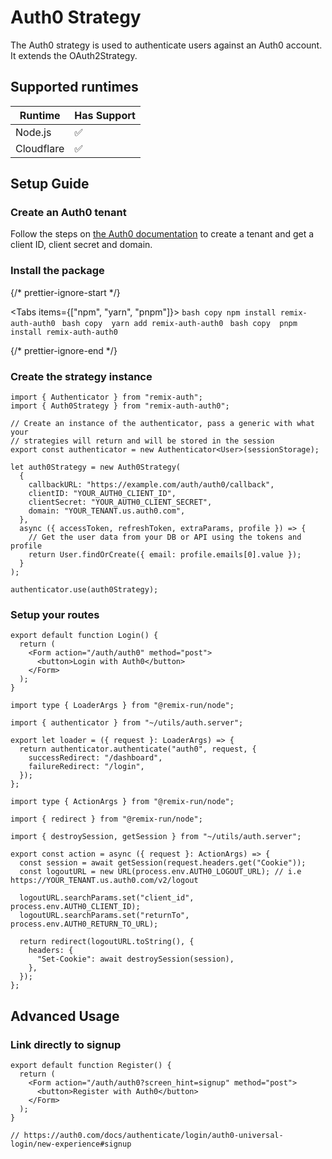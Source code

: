 
# Auth0 Strategy

The Auth0 strategy is used to authenticate users against an Auth0 account. It extends the OAuth2Strategy.

## Supported runtimes

| Runtime    | Has Support |
| ---------- | ----------- |
| Node.js    | ✅          |
| Cloudflare | ✅          |

## Setup Guide

<Steps>

### Create an Auth0 tenant

Follow the steps on [the Auth0 documentation](https://auth0.com/docs/get-started/create-tenants) to create a tenant and get a client ID, client secret and domain.

### Install the package


{/* prettier-ignore-start */}

<Tabs items={["npm", "yarn", "pnpm"]}>
  <Tab>
    ```bash copy
    npm install remix-auth-auth0
    ```
  </Tab>
  <Tab>
    ```bash copy 
    yarn add remix-auth-auth0
    ```
  </Tab>
  <Tab>
    ```bash copy 
    pnpm install remix-auth-auth0
    ```
  </Tab>
</Tabs>

{/* prettier-ignore-end */}

### Create the strategy instance

```tsx copy filename="app/utils/auth.server.ts"
import { Authenticator } from "remix-auth";
import { Auth0Strategy } from "remix-auth-auth0";

// Create an instance of the authenticator, pass a generic with what your
// strategies will return and will be stored in the session
export const authenticator = new Authenticator<User>(sessionStorage);

let auth0Strategy = new Auth0Strategy(
  {
    callbackURL: "https://example.com/auth/auth0/callback",
    clientID: "YOUR_AUTH0_CLIENT_ID",
    clientSecret: "YOUR_AUTH0_CLIENT_SECRET",
    domain: "YOUR_TENANT.us.auth0.com",
  },
  async ({ accessToken, refreshToken, extraParams, profile }) => {
    // Get the user data from your DB or API using the tokens and profile
    return User.findOrCreate({ email: profile.emails[0].value });
  }
);

authenticator.use(auth0Strategy);
```

### Setup your routes

```tsx copy filename="app/routes/login.tsx"
export default function Login() {
  return (
    <Form action="/auth/auth0" method="post">
      <button>Login with Auth0</button>
    </Form>
  );
}
```

```tsx copy filename="app/routes/auth/auth0/callback.tsx"
import type { LoaderArgs } from "@remix-run/node";

import { authenticator } from "~/utils/auth.server";

export let loader = ({ request }: LoaderArgs) => {
  return authenticator.authenticate("auth0", request, {
    successRedirect: "/dashboard",
    failureRedirect: "/login",
  });
};
```

```tsx copy filename="app/routes/auth/logout.ts"
import type { ActionArgs } from "@remix-run/node";

import { redirect } from "@remix-run/node";

import { destroySession, getSession } from "~/utils/auth.server";

export const action = async ({ request }: ActionArgs) => {
  const session = await getSession(request.headers.get("Cookie"));
  const logoutURL = new URL(process.env.AUTH0_LOGOUT_URL); // i.e https://YOUR_TENANT.us.auth0.com/v2/logout

  logoutURL.searchParams.set("client_id", process.env.AUTH0_CLIENT_ID);
  logoutURL.searchParams.set("returnTo", process.env.AUTH0_RETURN_TO_URL);

  return redirect(logoutURL.toString(), {
    headers: {
      "Set-Cookie": await destroySession(session),
    },
  });
};
```

</Steps>

## Advanced Usage

### Link directly to signup

```tsx copy filename="app/routes/register.tsx"
export default function Register() {
  return (
    <Form action="/auth/auth0?screen_hint=signup" method="post">
      <button>Register with Auth0</button>
    </Form>
  );
}

// https://auth0.com/docs/authenticate/login/auth0-universal-login/new-experience#signup
```
